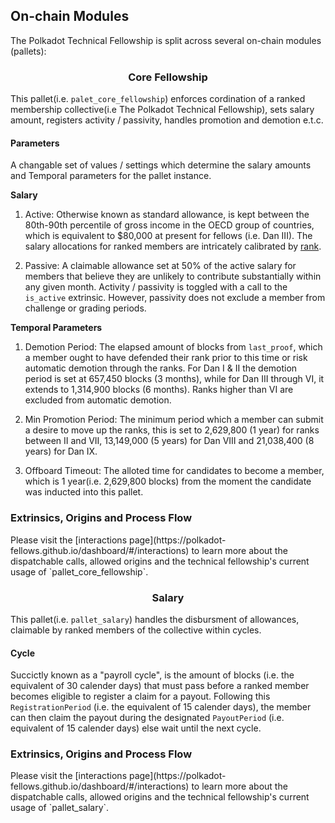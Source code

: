 ## On-chain Modules

The Polkadot Technical Fellowship is split across several on-chain modules (pallets):

<h3 style="text-align: center;">Core Fellowship</h3>

This pallet(i.e. `palet_core_fellowship`) enforces cordination of a ranked membership collective(i.e The Polkadot Technical Fellowship), sets salary amount, registers activity / passivity, handles promotion and demotion e.t.c.

#### Parameters

A changable set of values / settings which determine the salary amounts and Temporal parameters for the pallet instance.


**Salary**

1. Active: Otherwise known as standard allowance, is kept between the 80th-90th percentile of gross income in the OECD group of countries, which is equivalent to $80,000 at present for fellows (i.e. Dan III). The salary allocations for ranked members are intricately calibrated by [rank](https://polkadot-fellows.github.io/dashboard/#/membership).

2. Passive: A claimable allowance set at 50% of the active salary for members that believe they are unlikely to contribute substantially within any given month. Activity / passivity is toggled with a call to the `is_active` extrinsic. However, passivity does not exclude a member from challenge or grading periods.

**Temporal Parameters**

1. Demotion Period: The elapsed amount of blocks from `last_proof`, which a member ought to have defended their rank prior to this time or risk automatic demotion through the ranks. For Dan I & II the demotion period is set at 657,450 blocks (3 months), while for Dan III through VI, it extends to 1,314,900 blocks (6 months). Ranks higher than VI are excluded from automatic demotion.

2. Min Promotion Period: The minimum period which a member can submit a desire to move up the ranks, this is set to 2,629,800 (1 year) for ranks between II and VII, 13,149,000 (5 years) for Dan VIII and 21,038,400 (8 years) for Dan IX.

3. Offboard Timeout: The alloted time for candidates to become a member, which is 1 year(i.e. 2,629,800 blocks) from the moment the candidate was inducted into this pallet.

<div className="note">
  <h3>Extrinsics, Origins and Process Flow</h3>
  <p>
    Please visit the [interactions page](https://polkadot-fellows.github.io/dashboard/#/interactions) to learn more about the dispatchable
    calls, allowed origins and the technical fellowship's current usage of
    `pallet_core_fellowship`.
  </p>
</div>

<h3 style="text-align: center;">Salary</h3>

This pallet(i.e. `pallet_salary`) handles the disbursment of allowances, claimable by ranked members of the collective within cycles.

#### Cycle

Succictly known as a "payroll cycle", is the amount of blocks (i.e. the equivalent of 30 calender days) that must pass before a ranked member becomes eligible to register a claim for a payout. Following this `RegistrationPeriod` (i.e. the equivalent of 15 calender days), the member can then claim the payout during the designated `PayoutPeriod` (i.e. equivalent of 15 calender days) else wait until the next cycle.

<div className="note">
  <h3>Extrinsics, Origins and Process Flow</h3>
  <p>
    Please visit the [interactions page](https://polkadot-fellows.github.io/dashboard/#/interactions) to learn more about the dispatchable
    calls, allowed origins and the technical fellowship's current usage of
    `pallet_salary`.
  </p>
</div>
